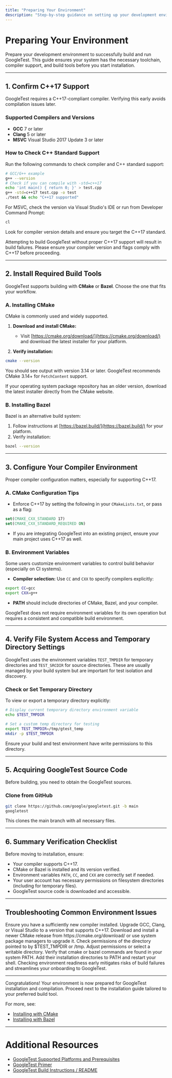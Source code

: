 ```yaml
---
title: "Preparing Your Environment"
description: "Step-by-step guidance on setting up your development environment, including ensuring C++17 support, configuring your compiler, and acquiring necessary tools like CMake or Bazel. This page helps users verify that their system is ready before proceeding with installation."
---
```


# Preparing Your Environment

Prepare your development environment to successfully build and run GoogleTest. This guide ensures your system has the necessary toolchain, compiler support, and build tools before you start installation.

---

## 1. Confirm C++17 Support

GoogleTest requires a C++17-compliant compiler. Verifying this early avoids compilation issues later.

### Supported Compilers and Versions

- **GCC** 7 or later
- **Clang** 5 or later
- **MSVC** Visual Studio 2017 Update 3 or later

### How to Check C++ Standard Support

Run the following commands to check compiler and C++ standard support:

```bash
# GCC/G++ example
g++ --version
# Check if you can compile with -std=c++17
echo 'int main() { return 0; }' > test.cpp
g++ -std=c++17 test.cpp -o test
./test && echo "C++17 supported"
```

For MSVC, check the version via Visual Studio's IDE or run from Developer Command Prompt:

```powershell
cl
```

Look for compiler version details and ensure you target the C++17 standard.

<Warning>
Attempting to build GoogleTest without proper C++17 support will result in build failures. Please ensure your compiler version and flags comply with C++17 before proceeding.
</Warning>

---

## 2. Install Required Build Tools

GoogleTest supports building with **CMake** or **Bazel**. Choose the one that fits your workflow.

### A. Installing CMake

CMake is commonly used and widely supported.

1. **Download and install CMake:**
   - Visit [https://cmake.org/download/](https://cmake.org/download/) and download the latest installer for your platform.

2. **Verify installation:**

```bash
cmake --version
```

You should see output with version 3.14 or later. GoogleTest recommends CMake 3.14+ for `FetchContent` support.

<Tip>
If your operating system package repository has an older version, download the latest installer directly from the CMake website.
</Tip>

### B. Installing Bazel

Bazel is an alternative build system:

1. Follow instructions at [https://bazel.build/](https://bazel.build/) for your platform.
2. Verify installation:

```bash
bazel --version
```

---

## 3. Configure Your Compiler Environment

Proper compiler configuration matters, especially for supporting C++17.

### A. CMake Configuration Tips

- Enforce C++17 by setting the following in your `CMakeLists.txt`, or pass as a flag:

```cmake
set(CMAKE_CXX_STANDARD 17)
set(CMAKE_CXX_STANDARD_REQUIRED ON)
```

- If you are integrating GoogleTest into an existing project, ensure your main project uses C++17 as well.

### B. Environment Variables

Some users customize environment variables to control build behavior (especially on CI systems).

- **Compiler selection:** Use `CC` and `CXX` to specify compilers explicitly:

```bash
export CC=gcc
export CXX=g++
```

- **PATH** should include directories of CMake, Bazel, and your compiler.


<Info>
GoogleTest does not require environment variables for its own operation but requires a consistent and compatible build environment.
</Info>

---

## 4. Verify File System Access and Temporary Directory Settings

GoogleTest uses the environment variables `TEST_TMPDIR` for temporary directories and `TEST_SRCDIR` for source directories. These are usually managed by your build system but are important for test isolation and discovery.

### Check or Set Temporary Directory

To view or export a temporary directory explicitly:

```bash
# Display current temporary directory environment variable
echo $TEST_TMPDIR

# Set a custom temp directory for testing
export TEST_TMPDIR=/tmp/gtest_temp
mkdir -p $TEST_TMPDIR
```

Ensure your build and test environment have write permissions to this directory.

---

## 5. Acquiring GoogleTest Source Code

Before building, you need to obtain the GoogleTest sources.

### Clone from GitHub

```bash
git clone https://github.com/google/googletest.git -b main
googletest
```

This clones the main branch with all necessary files.

---

## 6. Summary Verification Checklist

Before moving to installation, ensure:

- Your compiler supports C++17.
- CMake or Bazel is installed and its version verified.
- Environment variables `PATH`, `CC`, and `CXX` are correctly set if needed.
- Your user account has necessary permissions on filesystem directories (including for temporary files).
- GoogleTest source code is downloaded and accessible.

---

## Troubleshooting Common Environment Issues

<AccordionGroup title="Common Setup Issues and Solutions">
<Accordion title="Compiler Does Not Support C++17">
Ensure you have a sufficiently new compiler installed. Upgrade GCC, Clang, or Visual Studio to a version that supports C++17.
</Accordion>
<Accordion title="CMake Version Too Old">
Download and install a newer CMake release from https://cmake.org/download/ or use system package managers to upgrade it.
</Accordion>
<Accordion title="Temporary Directory Not Writable">
Check permissions of the directory pointed to by $TEST_TMPDIR or /tmp. Adjust permissions or select a writable directory.
</Accordion>
<Accordion title="Build Tool Not Found in PATH">
Verify that cmake or bazel commands are found in your system PATH. Add their installation directories to PATH and restart your shell.
</Accordion>
</AccordionGroup>

<Tip>
Checking environment readiness early mitigates risks of build failures and streamlines your onboarding to GoogleTest.
</Tip>

---

Congratulations! Your environment is now prepared for GoogleTest installation and compilation. Proceed next to the installation guide tailored to your preferred build tool.

For more, see:
- [Installing with CMake](/getting_started/installation_integration/install_cmake)
- [Installing with Bazel](/getting_started/installation_integration/install_bazel)

---

# Additional Resources

- [GoogleTest Supported Platforms and Prerequisites](/getting_started/setup_requirements/prerequisites_platforms)
- [GoogleTest Primer](docs/primer.md)
- [GoogleTest Build Instructions / README](https://github.com/google/googletest/blob/main/README.md)
